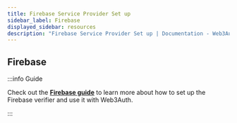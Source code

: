 ```yaml
---
title: Firebase Service Provider Set up
sidebar_label: Firebase
displayed_sidebar: resources
description: "Firebase Service Provider Set up | Documentation - Web3Auth"
---
```



## Firebase

<SetupFirebaseVerifier />

:::info Guide

Check out the [**Firebase guide**](/guides/firebase) to learn more about how to set up the Firebase
verifier and use it with Web3Auth.

:::

